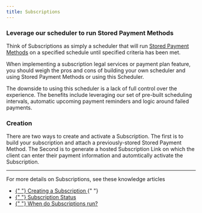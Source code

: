 ```yaml
---
title: Subscriptions
---
```


### Leverage our scheduler to run Stored Payment Methods

Think of Subscriptions as simply a scheduler that will run <a href="https://docs.confidolegal.com/docs/payment-vehicles/stored-payment-methods">Stored Payment Methods</a> on a specified schedule until specified criteria has been met.

When implementing a subscription legal services or payment plan feature, you should weigh the pros and cons of building your own scheduler and using Stored Payment Methods or using this Scheduler.

The downside to using this scheduler is a lack of full control over the experience. The benefits include leveraging our set of pre-built scheduling intervals, automatic upcoming payment reminders and logic around failed payments.

### Creation

There are two ways to create and activate a Subscription. The first is to build your subscription and attach a previously-stored Stored Payment Method. The Second is to generate a hosted Subscription Link on which the client can enter their payment information and automtically activate the Subscription.

---

For more details on Subscriptions, see these knowledge articles

<ul>
  <li>
    <a href="https://confidolegal.com/knowledgebase/how-do-i-create-a-subscription">
      {" "}
      Creating a Subscription
    </a>{" "}
  </li>
  <li>
    <a href="https://confidolegal.com/knowledgebase/what-do-subscription-statuses-mean">
      {" "}
      Subscription Status
    </a>
  </li>
  <li>
    <a href="https://confidolegal.com/knowledgebase/when-will-my-subscription-run">
      {" "}
      When do Subscriptions run?
    </a>
  </li>
</ul>

